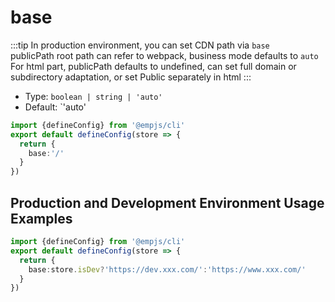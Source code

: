 # base
:::tip
In production environment, you can set CDN path via `base`  
publicPath root path can refer to webpack, business mode defaults to `auto`   
For html part, publicPath defaults to undefined, can set full domain or subdirectory adaptation, or set Public separately in html
:::

+ Type: `boolean | string | 'auto'`
+ Default: `'auto'

```ts title="emp-config.js"
import {defineConfig} from '@empjs/cli'
export default defineConfig(store => {
  return {
    base:'/'
  }
})
```

## Production and Development Environment Usage Examples
```ts title="emp-config.js"
import {defineConfig} from '@empjs/cli'
export default defineConfig(store => {
  return {
    base:store.isDev?'https://dev.xxx.com/':'https://www.xxx.com/'
  }
})
```
